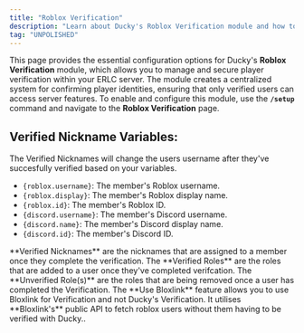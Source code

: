 ```yaml
---
title: "Roblox Verification"
description: "Learn about Ducky's Roblox Verification module and how to configure it."
tag: "UNPOLISHED"
---
```


This page provides the essential configuration options for Ducky's **Roblox Verification** module, which allows you to manage and secure player verification within your ERLC server. The module creates a centralized system for confirming player identities, ensuring that only verified users can access server features. To enable and configure this module, use the **`/setup`** command and navigate to the **Roblox Verification** page.

## **Verified Nickname Variables:**

The Verified Nicknames will change the users username after they've succesfully verified based on your variables.

- `{roblox.username}`: The member's Roblox username.
- `{roblox.display}`: The member's Roblox display name.
- `{roblox.id}`: The member's Roblox ID.
- `{discord.username}`: The member's Discord username.
- `{discord.name}`: The member's Discord display name.
- `{discord.id}`: The member's Discord ID.

<Steps>
  <Step title=" Verified Nickname" titleSize="h2">
    **Verified Nicknames** are the nicknames that are assigned to a member once they complete the verification.
  </Step>
  <Step title="Verified Roles:" titleSize="h2">
    The **Verified Roles** are the roles that are added to a user once they've completed verifcation.
  </Step>
  <Step title="Unverified Roles:" titleSize="h2">
    The **Unverified Role(s)** are the roles that are being removed once a user has completed the Verification.
  </Step>
  <Step title="Use Bloxlink" titleSize="h2">
    The **Use Bloxlink** feature allows you to use Bloxlink for Verification and not Ducky's Verification. It utilises **Bloxlink's** public API to fetch roblox users without them having to be verified with Ducky..
  </Step>
</Steps>